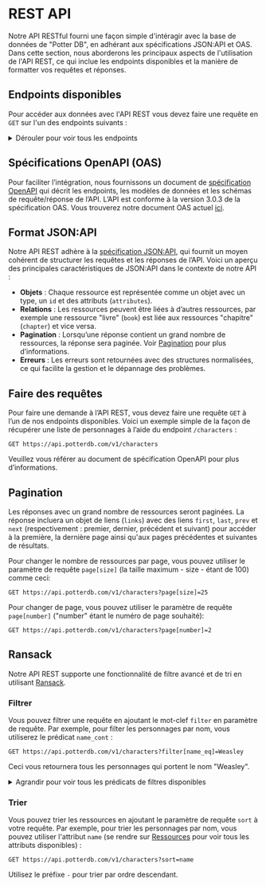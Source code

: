 # REST API

Notre API RESTful fourni une façon simple d'intéragir avec la base de données de "Potter DB", en adhérant aux spécifications JSON:API et OAS. Dans cette section, nous aborderons les principaux aspects de l'utilisation de l'API REST, ce qui inclue les endpoints disponibles et la manière de formatter vos requêtes et réponses.

## Endpoints disponibles

Pour accéder aux données avec l'API REST vous devez faire une requête en `GET` sur l'un des endpoints suivants :

<details>
<summary>Dérouler pour voir tous les endpoints</summary>

**Livres**
- `/v1/books`: Accéder à la liste des livres.
- `/v1/books/{id}`: Accéder à un livre spécifique via son ID.
- `/v1/books/{id_du_livre}/chapters`: Accéder à la liste des chapitres d'un livre en particulier.
- `/v1/books/{id_du_livre}/chapters/{id}`: Accéder à un chapitre spécifique d'un livre particulier, via l'ID du chapitre.

**Personnages**
- `/v1/characters`: Accéder à la liste des personnages.
- `/v1/characters/{id}`: Accéder à un personnage en particulier via son ID.

**Films**
- `/v1/movies`: Accéder à la liste des films.
- `/v1/movies/{id}`: Accéder à un film en particulier via son ID.

**Potions**
- `/v1/potions`: Accéder à la liste des potions.
- `/v1/potions/{id}`: Accéder à une potion en particulier via son ID.

**Sorts**
- `/v1/spells`: Accéder à la liste des sorts.
- `/v1/spells/{id}`: Accéder à un sort en particulier via son ID.

Les IDs doivent être fournies au format UUID ou en slug.

</details>

## Spécifications OpenAPI (OAS)

Pour faciliter l’intégration, nous fournissons un document de [spécification OpenAPI](https://openapis.org) qui décrit les endpoints, les modèles de données et les schémas de requête/réponse de l’API.
L’API est conforme à la version 3.0.3 de la spécification OAS.
Vous trouverez notre document OAS actuel [ici](https://api.potterdb.com/v1/openapi.json).

## Format JSON:API

Notre API REST adhère à la [spécification JSON:API](https://jsonapi.org/), qui fournit un moyen cohérent de structurer les requêtes et les réponses de l’API. Voici un aperçu des principales caractéristiques de JSON:API dans le contexte de notre API :

- **Objets** : Chaque ressource est représentée comme un objet avec un type, un `id` et des attributs (`attributes`).
- **Relations** : Les ressources peuvent être liées à d’autres ressources, par exemple une ressource "livre" (`book`) est liée aux ressources "chapitre" (`chapter`) et vice versa.
- **Pagination** : Lorsqu’une réponse contient un grand nombre de ressources, la réponse sera paginée. Voir [Pagination](#pagination) pour plus d’informations.
- **Erreurs** : Les erreurs sont retournées avec des structures normalisées, ce qui facilite la gestion et le dépannage des problèmes.

## Faire des requêtes

Pour faire une demande à l’API REST, vous devez faire une requête `GET` à l’un de nos endpoints disponibles.
Voici un exemple simple de la façon de récupérer une liste de personnages à l’aide du endpoint `/characters` :

```http
GET https://api.potterdb.com/v1/characters
```

Veuillez vous référer au document de spécification OpenAPI pour plus d’informations.

## Pagination

Les réponses avec un grand nombre de ressources seront paginées. La réponse incluera un objet de liens (`links`) avec des liens `first`, `last`, `prev` et `next` (respectivement : premier, dernier, précédent et suivant) pour accéder à la première, la dernière page ainsi qu'aux pages précédentes et suivantes de résultats.

Pour changer le nombre de ressources par page, vous pouvez utiliser le paramètre de requête `page[size]` (la taille maximum - size - étant de 100) comme ceci:

```http
GET https://api.potterdb.com/v1/characters?page[size]=25
```

Pour changer de page, vous pouvez utiliser le paramètre de requête `page[number]` ("number" étant le numéro de page souhaité):

```http
GET https://api.potterdb.com/v1/characters?page[number]=2
```

## Ransack

Notre API REST supporte une fonctionnalité de filtre avancé et de tri en utilisant [Ransack](https://activerecord-hackery.github.io/ransack/).

### Filtrer

Vous pouvez filtrer une requête en ajoutant le mot-clef `filter` en paramètre de requête. Par exemple, pour filter les personnages par nom, vous utiliserez le prédicat `name_cont` :

```http
GET https://api.potterdb.com/v1/characters?filter[name_eq]=Weasley
```

Ceci vous retournera tous les personnages qui portent le nom "Weasley".

<details>
  <summary>Agrandir pour voir tous les prédicats de filtres disponibles</summary>
  - `eq`: égal 
  - `eq_any`: égal à n'importe lequel des choix 
  - `eq_all`: égal à tous les choix
  - `not_eq`: n'est pas égal à 
  - `not_eq_any`: n'est égal à n'importe lequel des choix 
  - `not_eq_all`: n'est égal à aucun des choix 
  - `matches`: correspond 
  - `matches_any`: correspond à n'importe lequel des choix 
  - `matches_all`: correspond à tous les choix 
  - `does_not_match`: ne correspond pas 
  - `does_not_match_any`: ne correspond pas à n'importe lequel des choix 
  - `does_not_match_all`: ne correspond à aucun des choix
  - `lt`: est plus petit que 
  - `lt_any`: est plus petit que n'importe lequel des choix 
  - `lt_all`: est plus petit que tous les choix
  - `lteq`: est plus petit ou égal à 
  - `lteq_any`: est plus petit ou égal à n'importe  lequel des choix 
  - `lteq_all`: est plus petit ou égal à tous les choix
  - `gt`: est plus grand que 
  - `gt_any`: est plus grand que n'importe lequel des choix 
  - `gt_all`: est plus grand que tous les choix
  - `gteq`: est plus grand ou égal à 
  - `gteq_any`: est plus grand ou égal à n'importe lequel des choix 
  - `gteq_all`: est plus grand ou égal à tous les choix
  - `in`: dans 
  - `in_any`: dans n'importe lequel des choix 
  - `in_all`: dans tous les choix
  - `not_in`: n'est pas dans 
  - `not_in_any`: n'est pas dans n'importe lequel des choix 
  - `not_in_all`: n'est dans aucun des choix
  - `cont`: contient 
  - `cont_any`: contient n'importe lequel des choix 
  - `cont_all`: contient tous les choix
  - `not_cont`: ne contient pas 
  - `not_cont_any`: ne contient pas n'importe lequel des choix 
  - `not_cont_all`: ne contient aucun des choix
  - `start`: débute par 
  -`start_any`: débute par n'importe lequel des choix 
  - `start_all`: débute par tous les choix
  - `not_start`: ne débute pas par 
  - `not_start_any`: ne débute pas par n'importe lequel des choix 
  - `not_start_all`: ne débute par aucun des choix
  - `end`: termine par 
  - `end_any`: termine par n'importe lequel des choix 
  - `end_all`: termine par tous les choix
  - `not_end`: ne termine pas par 
  - `not_end_any`: ne termine pas par n'importe lequel des choix 
  - `not_end_all`: ne termine par aucun des choix
  - `'true'`: est vrai 
  - `'false'`: est faux 
  - `present`: est présent 
  - `blank`: est vide 
  - `'null'`: est nul 
  - `not_null`: n'est pas nul
</details>

### Trier

Vous pouvez trier les ressources en ajoutant le paramètre de requête `sort` à votre requête. Par exemple, pour trier les personnages par nom, vous pouvez utiliser l'attribut `name` (se rendre sur [Ressources](/resources) pour voir tous les attributs disponibles) :

```http
GET https://api.potterdb.com/v1/characters?sort=name
```

Utilisez le préfixe `-` pour trier par ordre descendant.
